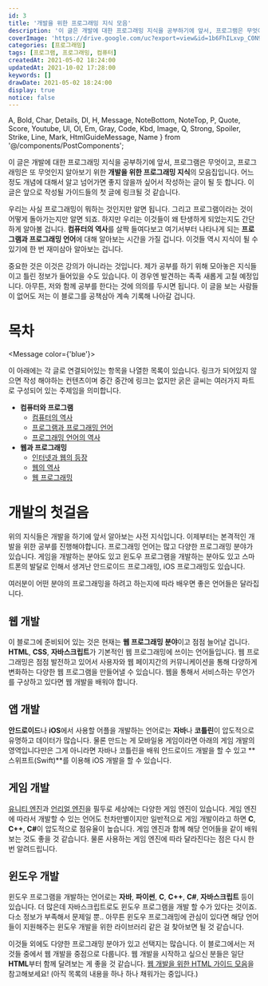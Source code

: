 ```yaml
---
id: 3
title: '개발을 위한 프로그래밍 지식 모음'
description: '이 글은 개발에 대한 프로그래밍 지식을 공부하기에 앞서, 프로그램은 무엇이고, 프로그래밍은 또 무엇인지 알아보기 위한 개발을 위한 프로그래밍 지식의 모음집입니다. 어느정도 개념에 대해서 알고 넘어가면 좋지 않을까 싶어서 작성하는 글이 될 듯 합니다. 이 글은 앞으로 작성될 가이드들의 첫 글에 링크될 것 같습니다. 우리는 사실 프로그래밍이 뭐하는 것인지만 알면 됩니다. 그리고 프로그램이라는 것이 어떻게 돌아가는지만 알면 되죠. 하지만 우리는 이것들이 왜 탄생하게 되었는지도 간단하게 알아볼 겁니다. 컴퓨터의 역사를 살짝 들여다보고 여기서부터 나타나게 되는 프로그래밍의 역사를 알아보는 시간을 가질 겁니다. 이것들 역시 지식이 될 수 있기에 한 번 재미삼아 알아보는 겁니다.'
coverImage: 'https://drive.google.com/uc?export=view&id=1b6FhILxvp_C0N9Sly-ApOPeGfkjqGX2R'
categories: [프로그래밍]
tags: [프로그램, 프로그래밍, 컴퓨터]
createdAt: 2021-05-02 18:24:00
updatedAt: 2021-10-02 17:28:00
keywords: []
drawDate: 2021-05-02 18:24:00
display: true
notice: false
---
```


  A, Bold, Char, Details, Dl, H, Message, NoteBottom, NoteTop, P,
  Quote, Score, Youtube, Ul, Ol, Em, Gray, Code, Kbd, Image,
  Q, Strong, Spoiler, Strike, Line, Mark, HtmlGuideMessage, Name
} from '@/components/PostComponents';

이 글은 개발에 대한 프로그래밍 지식을 공부하기에 앞서, 프로그램은 무엇이고, 프로그래밍은 또 무엇인지 알아보기 위한 **개발을 위한 프로그래밍 지식**의 모음집입니다. 어느정도 개념에 대해서 알고 넘어가면 좋지 않을까 싶어서 작성하는 글이 될 듯 합니다. 이 글은 앞으로 작성될 가이드들의 첫 글에 링크될 것 같습니다.

우리는 사실 프로그래밍이 뭐하는 것인지만 알면 됩니다. 그리고 프로그램이라는 것이 어떻게 돌아가는지만 알면 되죠. 하지만 우리는 이것들이 왜 탄생하게 되었는지도 간단하게 알아볼 겁니다. **컴퓨터의 역사**를 살짝 들여다보고 여기서부터 나타나게 되는 **프로그램과 프로그래밍 언어**에 대해 알아보는 시간을 가질 겁니다. 이것들 역시 지식이 될 수 있기에 한 번 재미삼아 알아보는 겁니다.

중요한 것은 이것은 강의가 아니라는 것입니다. 제가 공부를 하기 위해 모아놓은 지식들이고 틀린 정보가 들어있을 수도 있습니다. 이 경우엔 발견하는 족족 새롭게 고칠 예정입니다. 아무튼, 저와 함께 공부를 한다는 것에 의의를 두시면 됩니다. 이 글을 보는 사람들이 없어도 저는 이 블로그를 공책삼아 계속 기록해 나아갈 겁니다.

# 목차
<Message color={'blue'}>
  <p>이 아래에는 각 글로 연결되어있는 항목을 나열한 목록이 있습니다. 링크가 되어있지 않으면 작성 해야하는 컨텐츠이며 중간 중간에 링크는 없지만 굵은 글씨는 여러가지 파트로 구성되어 있는 주제임을 의미합니다.</p>
</Message>

* **컴퓨터와 프로그램**
  * [컴퓨터의 역사](/post/2021-05-03-01-history-of-computer)
  * [프로그램과 프로그래밍 언어](/post/2021-05-03-02-program-and-programming)
  * [프로그래밍 언어의 역사](/post/2021-05-03-03-history-of-programming-language)
* **웹과 프로그래밍**
  * [인터넷과 웹의 등장](/post/2021-05-04-01-origin-of-internet)
  * [웹의 역사](/post/2021-05-04-02-history-of-web)
  * [웹 프로그래밍](/post/2021-05-04-03-web-programming)

# 개발의 첫걸음
위의 지식들은 개발을 하기에 앞서 알아보는 사전 지식입니다. 이제부터는 본격적인 개발을 위한 공부를 진행해야합니다. 프로그래밍 언어는 많고 다양한 프로그래밍 분야가 있습니다. 게임을 개발하는 분야도 있고 윈도우 프로그램을 개발하는 분야도 있고 스마트폰의 발달로 인해서 생겨난 안드로이드 프로그래밍, iOS 프로그래밍도 있습니다.

여러분이 어떤 분야의 프로그래밍을 하려고 하는지에 따라 배우면 좋은 언어들은 달라집니다.

## 웹 개발
<P>이 블로그에 준비되어 있는 것은 현재는 <Strong>웹 프로그래밍 분야</Strong>이고 점점 늘어날 겁니다. <Strong>HTML</Strong>, <Strong>CSS</Strong>, <Strong>자바스크립트</Strong>가 기본적인 웹 프로그래밍에 쓰이는 언어들입니다. 웹 프로그래밍은 점점 발전하고 있어서 사용자와 웹 페이지간의 커뮤니케이션을 통해 다양하게 변화하는 다양한 웹 프로그램을 만들어낼 수 있습니다. 웹을 통해서 서비스하는 무언가를 구상하고 있다면 웹 개발을 배워야 합니다.</P>

## 앱 개발
**안드로이드**나 **iOS**에서 사용할 어플을 개발하는 언어로는 **자바**나 **코틀린**이 압도적으로 유명하고 데이터가 많습니다. 물론 만드는 게 모바일용 게임이라면 아래의 게임 개발의 영역입니다만은 그게 아니라면 자바나 코틀린을 배워 안드로이드 개발을 할 수 있고 **스위프트(Swift)**를 이용해 iOS 개발을 할 수 있습니다.

## 게임 개발
<P><A type='normal' href='https://unity.com/kr'>유니티 엔진</A>과 <A type='normal' href='https://www.unrealengine.com/ko/'>언리얼 엔진</A>을 필두로 세상에는 다양한 게임 엔진이 있습니다. 게임 엔진에 따라서 개발할 수 있는 언어도 천차만별이지만 일반적으로 게임 개발이라고 하면 <Strong>C</Strong>, <Strong>C++</Strong>, <Strong>C#</Strong>이 압도적으로 점유율이 높습니다. 게임 엔진과 함께 해당 언어들을 같이 배워보는 것도 좋을 것 같습니다. 물론 사용하는 게임 엔진에 따라 달라진다는 점은 다시 한 번 알려드립니다.</P>

## 윈도우 개발
윈도우 프로그램을 개발하는 언어로는 **자바**, **파이썬**, **C**, **C++**, **C#**, **자바스크립트** 등이 있습니다. 더 많은데 자바스크립트로도 윈도우 프로그램을 개발 할 수가 있다는 것이죠. 다소 정보가 부족해서 문제일 뿐.. 아무튼 윈도우 프로그래밍에 관심이 있다면 해당 언어들이 지원해주는 윈도우 개발을 위한 라이브러리 같은 걸 찾아보면 될 것 같습니다.

<Line />

<P>이것들 외에도 다양한 프로그래밍 분야가 있고 선택지는 많습니다. 이 블로그에서는 저것들 중에서 웹 개발을 중점으로 다룹니다. 웹 개발을 시작하고 싶으신 분들은 일단 <Strong>HTML</Strong>부터 함께 달려보는 게 좋을 것 같습니다. <A href='/post/2021-05-02-01-complete-html-guide' type='blog'>웹 개발을 위한 HTML 가이드 모음</A>을 참고해보세요! <Gray>(아직 목록의 내용을 하나 하나 채워가는 중입니다.)</Gray></P>
